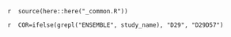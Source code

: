 `r 
source(here::here("_common.R"))
`

`r 
COR=ifelse(grepl("ENSEMBLE", study_name), "D29", "D29D57")
`

\begin{figure}[H]
\center

\includegraphics[width=1\textwidth]{`r here("cor_graphical", "output", attr(config,"config"), COR, paste0("scatter_daysince_", assay, "_", cohort, "_", study_name, ".pdf"))`}

\caption{`r paste0("\n\nFigure 2.6.", i, ": ", "scatterplots of ", labels.assays[grepl(substr(assay, nchar(assay)-4+1, nchar(assay)), names(labels.assays))], " vs Days Since the ", labels.time.no.fold[length(labels.time.no.fold)-1], " Visit: ", ifelse(cohort=="Vaccine_BaselineNeg", "baseline negative vaccine", "by"), " arm at ", labels.time.no.fold[length(labels.time.no.fold)-1], " and ", last(labels.time.no.fold), "\n\n")`}
\end{figure}

\hphantom{Random text to appease the latex god}



